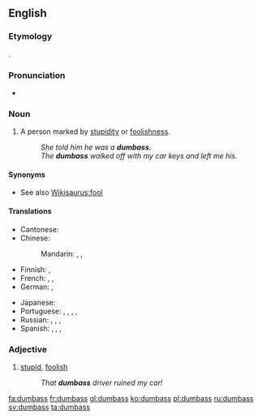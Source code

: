 ==English==

===Etymology===
{{compound|dumb|ass}}.

===Pronunciation===
* {{IPA|/ˈdʌm.æs/}}

===Noun===
{{en-noun|es}}

# {{context|US|vulgar|slang|lang=en}} A person marked by [[stupidity]] or [[foolishness]].
#: ''She told him he was a '''dumbass.'''''
#: ''The '''dumbass''' walked off with my car keys and left me his.''

====Synonyms====
* See also [[Wikisaurus:fool]]

====Translations====
{{trans-top|person marked by stupidity or foolishness}}
* Cantonese: {{t-|yue|傻仔|sc=Hani}}
* Chinese:
*: Mandarin: {{t|cmn|蠢才|sc=Hani}}, {{t|cmn|蠢驢|sc=Hani}}, {{t|cmn|蠢驴|tr=chǔnlǘ|sc=Hani}}
* Finnish: {{t+|fi|tollo}}, {{t+|fi|tyhmä}}
* French: {{t+|fr|abruti|m}}, {{t+|fr|crétin|m}}, {{t+|fr|andouille|f}}
* German: {{t|de|Blödmann|m}}, {{t|de|Trottel|m}}
{{trans-mid}}
* Japanese: {{t|ja|アホ|tr=aho|sc=Jpan}}
* Portuguese: {{t+|pt|torpe}}, {{t+|pt|tonto|m}}, {{t+|pt|burro|m}}, {{t+|pt|asno|m}}, {{t+|pt|mula|f}}
* Russian: {{t|ru|тупица|m|f|alt=тупи́ца|sc=Cyrl}}, {{t|ru|придурок|m|alt=приду́рок|sc=Cyrl}}, {{t|ru|дебил|m|alt=деби́л|sc=Cyrl}}, {{t|ru|долбоёб|m|sc=Cyrl}} {{qualifier|vulgar}}
* Spanish: {{t+|es|torpe|m}}, {{t-|es|tontón|m}}, {{t+|es|tarado|m}}, {{t+|es|gilipollas|n}}
{{trans-bottom}}

===Adjective===
{{en-adj}}

# [[stupid]], [[foolish]]
#: ''That '''dumbass''' driver ruined my car!''

[[fa:dumbass]]
[[fr:dumbass]]
[[gl:dumbass]]
[[ko:dumbass]]
[[pl:dumbass]]
[[ru:dumbass]]
[[sv:dumbass]]
[[ta:dumbass]]
